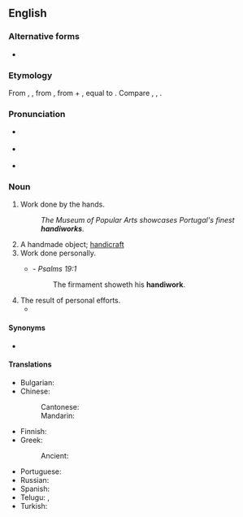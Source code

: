 ==English==

===Alternative forms===
* {{alter|en|handywork||dated}}

===Etymology===
From {{inh|en|enm|hondywerk}}, {{m|enm|handiwerc}}, from {{inh|en|ang|handġeweorc||work done by hand, creation}}, from {{m|ang|hand||hand}} + {{m|ang|ġeweorc||work}}, equal to {{compound|en|hand|work}}. Compare {{cog|stq|Hondwierk}}, {{cog|nl|handwerk}}, {{cog|de|Handwerk}}.

===Pronunciation===
* {{a|RP}} {{IPA|en|/ˈhændiˌwɜːk/}}
* {{a|GenAm}} {{IPA|en|/ˈhændiˌwɝk/}}
* {{audio|en|en-us-handiwork.ogg|Audio (US)}}

===Noun===
{{en-noun|-|s}}

# Work done by the hands.
#: ''The Museum of Popular Arts showcases Portugal's finest '''handiworks'''.''
# A handmade object; [[handicraft]]
# Work done personally.
#* {{rfdatek|en|Bible}} - ''Psalms 19:1''
#*: The firmament showeth his '''handiwork'''.
# The result of personal efforts.
#* {{quote-journal|en|year=2004|month=Fall|volume=28|issue=1|page=119-168|Title=The Antidiscrimination Eighth Amendment|author=Laurence Claus|journal=Harvard Journal of Law & Public Policy|passage=As a primary architect of the draft Constitution that emerged from Philadelphia in 1787, Madison substantially bore the burden of defending his '''handiwork''' in his home state.}}

====Synonyms====
* {{sense|work done by the hands}} {{l|en|handwork}}

====Translations====
{{trans-top|work done by the hands}}
* Bulgarian: {{t+|bg|ръкоделие|n}}
* Chinese:
*: Cantonese: {{t|yue|手工|tr=sau2 gung1|sc=Hani}}
*: Mandarin: {{t+|cmn|手工|tr=shǒugōng|sc=Hani}}
* Finnish: {{t+|fi|käsityö}}
* Greek:
*: Ancient: {{t|grc|χειρωναξία|f}}
{{trans-mid}}
* Portuguese: {{t|pt|[[trabalho]] [[manual]]|m}}
* Russian: {{t|ru|ручная рабо́та}}
* Spanish: {{t+|es|hechura}}
* Telugu: {{t+|te|చేసేత}}, {{t|te|చేతిపని}}
* Turkish: {{t+|tr|el işi}}
{{trans-bottom}}